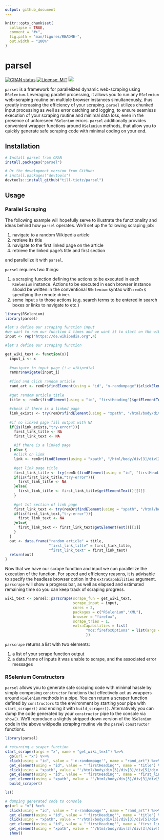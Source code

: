 ```yaml
---
output: github_document
---
```


<!-- README.md is generated from README.Rmd. Please edit that file -->

```r
knitr::opts_chunk$set(
  collapse = TRUE,
  comment = "#>",
  fig.path = "man/figures/README-",
  out.width = "100%"
)
```

# parsel

<!-- badges: start -->
[![CRAN status](https://www.r-pkg.org/badges/version/parsel)](https://CRAN.R-project.org/package=parsel)
[![License: MIT](https://img.shields.io/badge/License-MIT-orange.svg)](https://opensource.org/license/mit/)
![](https://cranlogs.r-pkg.org/badges/grand-total/parsel?color)
<!-- badges: end -->

`parsel` is a framework for parallelized  dynamic web-scraping using `RSelenium`. Leveraging parallel processing, it allows you to run any `RSelenium` web-scraping routine on multiple browser instances simultaneously, thus greatly increasing the efficiency of your scraping. `parsel` utilizes chunked input processing as well as error catching and logging, to ensure seamless execution of your scraping routine and minimal data loss, even in the presence of unforeseen `RSelenium` errors. 
`parsel` additionally provides convenient wrapper functions around `RSelenium` methods, that allow you to quickly generate safe scraping code with minimal coding on your end. 

## Installation

``` r
# Install parsel from CRAN
install.packages("parsel")

# Or the development version from GitHub:
# install.packages("devtools")
devtools::install_github("till-tietz/parsel")
```
## Usage 

### Parallel Scraping 

The following example will hopefully serve to illustrate the functionality and ideas behind how `parsel` operates.
We'll set up the following scraping job:

1. navigate to a random Wikipedia article 
2. retrieve its title 
3. navigate to the first linked page on the article 
4. retrieve the linked page's title and first section 

and parallelize it with `parsel`.

`parsel` requires two things: 

1. a scraping function defining the actions to be executed in each `RSelenium` instance. Actions to be executed in each browser instance should be written in the conventional `RSelenium` syntax with `remDr$` specifying the remote driver.   
2. some input `x` to those actions (e.g. search terms to be entered in search boxes or links to navigate to etc.)

```r
library(RSelenium)
library(parsel)

#let's define our scraping function input 
#we want to run our function 4 times and we want it to start on the wikipedia main page each time 
input <- rep("https://de.wikipedia.org",4)

#let's define our scraping function 

get_wiki_text <- function(x){
  input_i <- x
  
  #navigate to input page (i.e wikipedia)
  remDr$navigate(input_i)
  
  #find and click random article 
  rand_art <- remDr$findElement(using = "id", "n-randompage")$clickElement()
  
  #get random article title 
  title <- remDr$findElement(using = "id", "firstHeading")$getElementText()[[1]]
  
  #check if there is a linked page
  link_exists <- try(remDr$findElement(using = "xpath", "/html/body/div[3]/div[3]/div[5]/div[1]/p[1]/a[1]"))
  
  #if no linked page fill output with NA
  if(is(link_exists,"try-error")){
    first_link_title <- NA
    first_link_text <- NA
    
    #if there is a linked page
  } else {
    #click on link
    link <- remDr$findElement(using = "xpath", "/html/body/div[3]/div[3]/div[5]/div[1]/p[1]/a[1]")$clickElement()
    
    #get link page title
    first_link_title <- try(remDr$findElement(using = "id", "firstHeading"))
    if(is(first_link_title,"try-error")){
      first_link_title <- NA
    }else{
      first_link_title <- first_link_title$getElementText()[[1]]
    }
    
    #get 1st section of link page
    first_link_text <- try(remDr$findElement(using = "xpath", "/html/body/div[3]/div[3]/div[5]/div[1]/p[1]"))
    if(is(first_link_text,"try-error")){
      first_link_text <- NA
    }else{
      first_link_text <- first_link_text$getElementText()[[1]]
    }
  }
  out <- data.frame("random_article" = title,
                    "first_link_title" = first_link_title,
                    "first_link_text" = first_link_text)
  return(out)
}


```

Now that we have our scrape function and input we can parallelize the execution of the function. 
For speed and efficiency reasons, it is advisable to specify the headless browser option in the `extraCapabilities` argument. 
`parscrape` will show a progress bar, as well as elapsed and estimated remaining time so you can keep track of scraping progress. 

```r
wiki_text <- parsel::parscrape(scrape_fun = get_wiki_text,
                               scrape_input = input,
                               cores = 2,
                               packages = c("RSelenium","XML"),
                               browser = "firefox",
                               scrape_tries = 1,
                               extraCapabilities = list(
                                     "moz:firefoxOptions" = list(args = list('--headless'))
                                     ))


```

`parscrape` returns a list with two elements:

1. a list of your scrape function output 
2. a data.frame of inputs it was unable to scrape, and the associated error messages 


### RSelenium Constructors 

`parsel` allows you to generate safe scraping code with minimal hassle by simply composing `constructor` functions that effectively act as wrappers around `RSelenium` methods in a pipe. You can return a scraper function defined by `constructors` to the environment by starting your pipe with `start_scraper()` and ending it with `build_scraper()`. Alternatively you can dump the code generated by your `constructor` pipe to the console via `show()`.
We'll reproduce a slightly stripped down version of the `RSelenium` code in the above wikipedia scraping routine via the `parsel` `constructor` functions. 

```r
library(parsel)

# returning a scaper function 
start_scraper(args = "x", name = "get_wiki_text") %>>%
  go(url = "x") %>>% 
  click(using = "id", value = "'n-randompage'", name = "rand_art") %>>%
  get_element(using = "id", value = "'firstHeading'", name = "title") %>>%
  click(using = "xpath", value = "'/html/body/div[3]/div[3]/div[5]/div[1]/p[1]/a[1]'", name = "link") %>>%
  get_element(using = "id", value = "'firstHeading'", name = "first_link_title") %>>%
  get_element(using = "xpath", value = "'/html/body/div[3]/div[3]/div[5]/div[1]/p[1]'", name = "first_link_text") %>>%
  build_scraper()

ls()  

# dumping generated code to console 
go(url = "x") %>>%
  click(using = "id", value = "'n-randompage'", name = "rand_art") %>>%
  get_element(using = "id", value = "'firstHeading'", name = "title") %>>%
  click(using = "xpath", value = "'/html/body/div[3]/div[3]/div[5]/div[1]/p[1]/a[1]'", name = "link") %>>%
  get_element(using = "id", value = "'firstHeading'", name = "first_link_title") %>>%
  get_element(using = "xpath", value = "'/html/body/div[3]/div[3]/div[5]/div[1]/p[1]'", name = "first_link_text") %>>%
  show()
  

```

